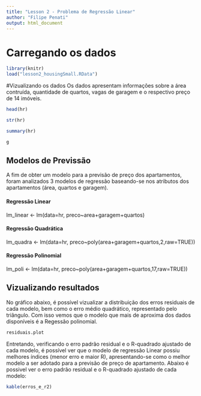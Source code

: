 ```yaml
---
title: "Lesson 2 - Problema de Regressão Linear"
author: "Filipe Penati"
output: html_document
---
```

# Carregando os dados
```r
library(knitr)
load("lesson2_housingSmall.RData")
```

#Vizualizando os dados
Os dados apresentam informações sobre a área contruída, quantidade de quartos, vagas de garagem e o respectivo preço de 14 imóveis.
````r
head(hr)
````
````r
str(hr)
````
````r
summary(hr)
````
````r
g
````

## Modelos de Previssão
A fim de obter um modelo para a previsão de preço dos apartamentos, foram analizados 3 modelos de regressão baseando-se nos atributos dos apartamentos (área, quartos e garagem).

#### Regressão Linear
lm_linear <- lm(data=hr, preco~area+garagem+quartos)

#### Regressão Quadrática
lm_quadra <- lm(data=hr, preco~poly(area+garagem+quartos,2,raw=TRUE))

#### Regressão Polinomial
lm_poli <- lm(data=hr, preco~poly(area+garagem+quartos,17,raw=TRUE))

## Vizualizando resultados
No gráfico abaixo, é possível vizualizar a distribuição dos erros residuais de cada modelo, bem como o erro médio quadrático, representado pelo triângulo.
Com isso vemos que o modelo que mais de aproxima dos dados disponíveis é a Regessão polinomial.
````r
residuais.plot
````

Entretando, verificando o erro padrão residual e o R-quadrado ajustado de cada modelo, é possível ver que o modelo de regressão Linear possiu melhores índices (menor erro e maior R), apresentando-se como o melhor modelo a ser adotado para a previsão de preço de apartamento.
Abaixo é possivel ver o erro padrão residual e o R-quadrado ajustado de cada modelo:
````r
kable(erros_e_r2)
````